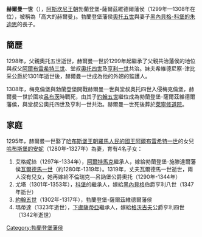 {{unreferenced|time=2015-02-13T01:47:03+00:00}}
'''赫爾曼一世'''（{{bd|約1275年||1308年|2月1日|catIdx=H}}），[[阿斯坎尼王朝|阿斯坎尼王朝]]勃蘭登堡-薩爾茲維德爾藩侯（1299年—1308年在位），被稱為「高大的赫爾曼」。勃蘭登堡藩侯[[奧托五世_(勃蘭登堡)|奧托五世]]與妻子[[黑內貝格-科堡的朱迪思|黑內貝格-科堡的朱迪思]]的長子。

== 簡歷 ==
1298年，父親奧托五世逝世，赫爾曼一世於1299年起繼承了父親共治藩侯的地位與叔父[[阿爾布雷希特三世_(勃蘭登堡-薩爾茲維德爾)|阿爾布雷希特三世]]、堂叔[[奧托四世_(勃蘭登堡)|奧托四世]]及[[亨利一世_(勃蘭登堡)|亨利一世]]共治。妹夫希維德尼察-津比采公爵於1301年逝世後，赫爾曼一世成為他的外娚的監護人。

1308年，梅克倫堡與勃蘭登堡開戰赫爾曼一世與堂叔奧托四世入侵梅克倫堡，赫爾曼一世於圍攻[[呂布茨|呂布茨]]時戰死，由其子[[約翰五世_(勃蘭登堡)|約翰五世]]繼位成為勃蘭登堡-薩爾茲維德爾藩侯，與堂叔公奧托四世及亨利一世共治。赫爾曼一世死後葬於[[萊寧修道院|萊寧修道院]]。

==家庭==
1295年，赫爾曼一世娶了[[哈布斯堡王朝|哈布斯堡王朝]][[羅馬人民的國王|羅馬人民的國王]][[阿爾布雷希特一世_(德意志)|阿爾布雷希特一世]]的女兒[[哈布斯堡的安妮|哈布斯堡的安妮]]（1280年-1327年）為妻，育有4名子女：

#艾格妮絲（1297年-1334年），[[阿爾特馬克|阿爾特馬克]]繼承人，嫁給勃蘭登堡-施滕達爾藩侯[[瓦爾德馬一世|瓦爾德馬一世]]（約1280年-1319年）。1319年，丈夫瓦爾德馬一世逝世，兩人沒有兒女，她再嫁給不倫瑞克—呂訥堡公爵奧托（1290年-1344年）
#尤塔（1301年-1353年），[[科堡|科堡]]的繼承人，嫁給[[黑內貝格|黑內貝格]]伯爵亨利八世（1347年逝世）
#[[約翰五世_(勃蘭登堡)|約翰五世]]（1302年-1317年），勃蘭登堡-薩爾茲維德爾藩侯
#瑪蒂達（1323年逝世），[[盧薩蒂亞|下盧薩蒂亞]]繼承人，嫁給[[格沃古夫|格沃古夫]]公爵亨利四世（1342年逝世）

{{start box}}
{{S-hou|[[阿斯坎尼王朝|阿斯坎尼王朝]]||約1275年|1308年|2月1日}}
{{S-reg}}
{{s-before|[[奧托五世_(勃蘭登堡)|奧托五世]]}}
{{s-title|[[勃蘭登堡藩侯|勃蘭登堡藩侯]]|1299年—1308年<BR>與[[奧托四世_(勃蘭登堡)|奧托四世]]、[[阿爾布雷希特三世_(勃蘭登堡-薩爾茲維德爾)|阿爾布雷希特三世]]<BR>及[[亨利一世_(勃蘭登堡)|亨利一世]]共治}}
{{s-after|[[奧托四世_(勃蘭登堡)|奧托四世]]<BR>[[亨利一世_(勃蘭登堡)|亨利一世]]<BR>[[約翰五世_(勃蘭登堡)|約翰五世]]}}
{{end box}}

[[Category:勃蘭登堡藩侯|Category:勃蘭登堡藩侯]]